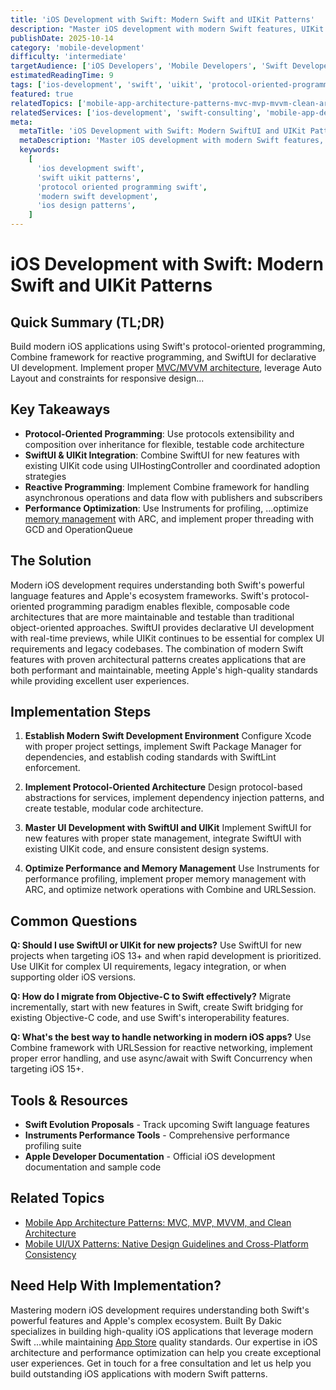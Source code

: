 ```yaml
---
title: 'iOS Development with Swift: Modern Swift and UIKit Patterns'
description: "Master iOS development with modern Swift features, UIKit patterns, protocol-oriented programming, and Apple's latest development best practices."
publishDate: 2025-10-14
category: 'mobile-development'
difficulty: 'intermediate'
targetAudience: ['iOS Developers', 'Mobile Developers', 'Swift Developers']
estimatedReadingTime: 9
tags: ['ios-development', 'swift', 'uikit', 'protocol-oriented-programming', 'ios-patterns']
featured: true
relatedTopics: ['mobile-app-architecture-patterns-mvc-mvp-mvvm-clean-architecture', 'mobile-ui-ux-patterns-native-design-guidelines', 'mobile-app-performance-memory-battery-profiling', 'mobile-ci-cd-pipelines-automated-builds-deployment', 'mobile-testing-strategies-unit-integration-e2e-testing', 'mobile-backend-integration-apis-offline-storage-sync', 'mobile-animations-gestures-smooth-performance', 'cross-platform-development-strategy-hybrid-vs-native', 'react-native-vs-flutter-vs-native-complete-framework-comparison', 'app-store-deployment-aso-launch-strategy-market-optimization']
relatedServices: ['ios-development', 'swift-consulting', 'mobile-app-development']
meta:
  metaTitle: 'iOS Development with Swift: Modern SwiftUI and UIKit Patterns Guide'
  metaDescription: 'Master iOS development with modern Swift features, UIKit patterns, and protocol-oriented programming for building robust iOS applications.'
  keywords:
    [
      'ios development swift',
      'swift uikit patterns',
      'protocol oriented programming swift',
      'modern swift development',
      'ios design patterns',
    ]
---
```


# iOS Development with Swift: Modern Swift and UIKit Patterns

## Quick Summary (TL;DR)

Build modern iOS applications using Swift's protocol-oriented programming, Combine framework for reactive programming, and SwiftUI for declarative UI development. Implement proper [MVC/MVVM architecture](/mobile-development/mobile-app-architecture-patterns-mvc-mvp-mvvm-clean-architecture), leverage Auto Layout and constraints for responsive design...

## Key Takeaways

- **Protocol-Oriented Programming**: Use protocols extensibility and composition over inheritance for flexible, testable code architecture
- **SwiftUI & UIKit Integration**: Combine SwiftUI for new features with existing UIKit code using UIHostingController and coordinated adoption strategies
- **Reactive Programming**: Implement Combine framework for handling asynchronous operations and data flow with publishers and subscribers
- **Performance Optimization**: Use Instruments for profiling, ...optimize [memory management](/javascript/javascript-performance-memory-management-optimization-techniques) with ARC, and implement proper threading with GCD and OperationQueue

## The Solution

Modern iOS development requires understanding both Swift's powerful language features and Apple's ecosystem frameworks. Swift's protocol-oriented programming paradigm enables flexible, composable code architectures that are more maintainable and testable than traditional object-oriented approaches. SwiftUI provides declarative UI development with real-time previews, while UIKit continues to be essential for complex UI requirements and legacy codebases. The combination of modern Swift features with proven architectural patterns creates applications that are both performant and maintainable, meeting Apple's high-quality standards while providing excellent user experiences.

## Implementation Steps

1. **Establish Modern Swift Development Environment**
   Configure Xcode with proper project settings, implement Swift Package Manager for dependencies, and establish coding standards with SwiftLint enforcement.

2. **Implement Protocol-Oriented Architecture**
   Design protocol-based abstractions for services, implement dependency injection patterns, and create testable, modular code architecture.

3. **Master UI Development with SwiftUI and UIKit**
   Implement SwiftUI for new features with proper state management, integrate SwiftUI with existing UIKit code, and ensure consistent design systems.

4. **Optimize Performance and Memory Management**
   Use Instruments for performance profiling, implement proper memory management with ARC, and optimize network operations with Combine and URLSession.

## Common Questions

**Q: Should I use SwiftUI or UIKit for new projects?**
Use SwiftUI for new projects when targeting iOS 13+ and when rapid development is prioritized. Use UIKit for complex UI requirements, legacy integration, or when supporting older iOS versions.

**Q: How do I migrate from Objective-C to Swift effectively?**
Migrate incrementally, start with new features in Swift, create Swift bridging for existing Objective-C code, and use Swift's interoperability features.

**Q: What's the best way to handle networking in modern iOS apps?**
Use Combine framework with URLSession for reactive networking, implement proper error handling, and use async/await with Swift Concurrency when targeting iOS 15+.

## Tools & Resources

- **Swift Evolution Proposals** - Track upcoming Swift language features
- **Instruments Performance Tools** - Comprehensive performance profiling suite
- **Apple Developer Documentation** - Official iOS development documentation and sample code

## Related Topics

- [Mobile App Architecture Patterns: MVC, MVP, MVVM, and Clean Architecture](/topics/mobile-app-architecture-patterns)
- [Mobile UI/UX Patterns: Native Design Guidelines and Cross-Platform Consistency](/topics/mobile-ui-ux-patterns)

## Need Help With Implementation?

Mastering modern iOS development requires understanding both Swift's powerful features and Apple's complex ecosystem. Built By Dakic specializes in building high-quality iOS applications that leverage modern Swift ...while maintaining [App Store](/mobile-development/app-store-deployment-aso-launch-strategy-market-optimization) quality standards. Our expertise in iOS architecture and performance optimization can help you create exceptional user experiences. Get in touch for a free consultation and let us help you build outstanding iOS applications with modern Swift patterns.
